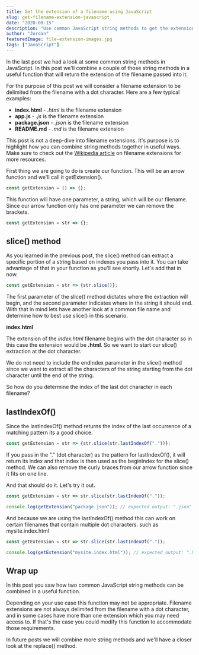 ```yaml
---
title: Get the extension of a filename using JavaScript
slug: get-filename-extension-javascript
date: "2020-08-15"
description: "Use common JavaScript string methods to get the extension of a filename"
author: "Jordan"
featuredImage: file-extension-images.jpg
tags: ["JavaScript"]
---
```


In the last post we had a look at some common string methods in JavaScript. In this post we'll combine 
a couple of those string methods in a useful function that will return the extension of the filename passed into it. 

For the purpose of this post we will consider a filename extension to be delimited from the filename with a dot character.
Here are a few typical examples:

* **index.html**    - *.html* is the filename extension
* **app.js**    - *.js* is the filename extension
* **package.json**  - *.json* is the filename extension
* **README.md**  - *.md* is the filename extension

This post is not a deep-dive into filename extensions. It's purpose is to highlight how you can combine
string methods together in useful ways. Make sure to check out the [Wikipedia article](https://en.wikipedia.org/wiki/Filename_extension) on 
filename extensions for more resources.


First thing we are going to do is create our function. This will be an arrow function and we'll call it getExtension().

```javascript
const getExtension = () => {};
```

This function will have one parameter, a string, which will be our filename. Since our arrow function 
only has one parameter we can remove the brackets. 

```javascript
const getExtension = str => {};
```

## slice() method

As you learned in the previous post, the slice() method can extract a specific portion of a string based on indexes you
pass into it. You can take advantage of that in your function as you'll see shortly. Let's add that in now.

```javascript
const getExtension = str => {str.slice()};
```
The first parameter of the slice() method dictates where the extraction will begin, and the second parameter indicates 
where in the string it should end. With that in mind lets have another look at a common file name and determine how to best use
slice() in this scenario.

**index.html**

The extension of the *index.html* filename begins with the dot character so in this case the extension would be **.html**.
So we want to start our slice() extraction at the dot character.

We do not need to include the endIndex parameter in the slice() method since we want to extract all the characters of the 
string starting from the dot character until the end of the string.

So how do you determine the index of the last dot character in each filename? 

## lastIndexOf()

Since the lastIndexOf() method returns the index of the last occurrence of a matching pattern its a good choice.

```javascript
const getExtension = str => {str.slice(str.lastIndexOf("."))};
```
If you pass in the "." (dot character) as the pattern for lastIndexOf(), it will return its index and that index is then used as the beginIndex 
for the slice() method. We can also remove the curly braces from our arrow function since it fits on one line.

And that should do it. Let's try it out. 

```javascript
const getExtension = str => str.slice(str.lastIndexOf("."));

console.log(getExtension("package.json")); // expected output: ".json"
```

And because we are using the lastIndexOf() method this can work on certain filenames that contain multiple dot characters. 
such as mysite.index.html

```javascript
const getExtension = str => str.slice(str.lastIndexOf("."));

console.log(getExtension("mysite.index.html")); // expected output: ".html"
```

## Wrap up

In this post you saw how two common JavaScript string methods can be combined in a useful function. 

Depending on your use case this function may not be appropriate. Filename extensions are not always delimited from the filename 
with a dot character, and in some cases have more than one extension which you may need access to.  If that's the case
you could modify this function to accommodate those requirements. 

In future posts we will combine more string methods and we'll have a closer look at the replace() method. 

